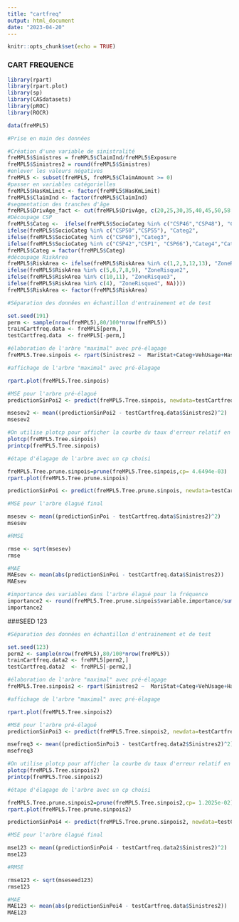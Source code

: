 ```yaml
---
title: "cartfreq"
output: html_document
date: "2023-04-20"
---
```


```r
knitr::opts_chunk$set(echo = TRUE)
```
### CART FREQUENCE

```r
library(rpart)
library(rpart.plot)
library(sp)
library(CASdatasets)
library(pROC)
library(ROCR)

```

```r
data(freMPL5)

#Prise en main des données

#Création d'une variable de sinistralité
freMPL5$Sinistres = freMPL5$ClaimInd/freMPL5$Exposure
freMPL5$Sinistres2 = round(freMPL5$Sinistres)
#enlever les valeurs négatives
freMPL5 <- subset(freMPL5, freMPL5$ClaimAmount >= 0)
#passer en variables catégorielles
freMPL5$HasKmLimit <- factor(freMPL5$HasKmLimit)
freMPL5$ClaimInd <- factor(freMPL5$ClaimInd)
#segmentation des tranches d'âge
freMPL5$DrivAge_fact <- cut(freMPL5$DrivAge, c(20,25,30,35,40,45,50,58,65,120), include.lowest = TRUE)
#Découpage CSP
freMPL5$Categ <-  ifelse(freMPL5$SocioCateg %in% c("CSP46","CSP48"), "Categ1",
ifelse(freMPL5$SocioCateg %in% c("CSP50","CSP55"), "Categ2",
ifelse(freMPL5$SocioCateg %in% c("CSP60"),"Categ3",
ifelse(freMPL5$SocioCateg %in% c("CSP42","CSP1", "CSP66"),"Categ4","Categ0"))))
freMPL5$Categ = factor(freMPL5$Categ)
#découpage RiskArea
freMPL5$RiskArea <- ifelse(freMPL5$RiskArea %in% c(1,2,3,12,13), "ZoneRisque1",
ifelse(freMPL5$RiskArea %in% c(5,6,7,8,9), "ZoneRisque2",
ifelse(freMPL5$RiskArea %in% c(10,11), "ZoneRisque3",
ifelse(freMPL5$RiskArea %in% c(4), "ZoneRisque4", NA))))
freMPL5$RiskArea <- factor(freMPL5$RiskArea)
```



```r

#Séparation des données en échantillon d'entrainement et de test

set.seed(191)
perm <- sample(nrow(freMPL5),80/100*nrow(freMPL5))
trainCartfreq.data <- freMPL5[perm,]
testCartfreq.data  <- freMPL5[-perm,]
```



```r
#élaboration de l'arbre "maximal" avec pré-élagage
freMPL5.Tree.sinpois <- rpart(Sinistres2 ~  MariStat+Categ+VehUsage+HasKmLimit+ClaimNbResp+ClaimNbNonResp+ClaimNbParking+ClaimNbFireTheft+ClaimNbWindscreen+OutUseNb+RiskArea+BonusMalus+DrivAge_fact, data=trainCartfreq.data, method="poisson", control=rpart.control(xval = 10, minbucket=1,maxdepth=10, cp=0))

#affichage de l'arbre "maximal" avec pré-élagage

rpart.plot(freMPL5.Tree.sinpois)

```

```r
#MSE pour l'arbre pré-élagué
predictionSinPoi2 <- predict(freMPL5.Tree.sinpois, newdata=testCartfreq.data)

msesev2 <- mean((predictionSinPoi2 - testCartfreq.data$Sinistres2)^2)
msesev2
```

```r
#On utilise plotcp pour afficher la courbe du taux d'erreur relatif en fonction des cp
plotcp(freMPL5.Tree.sinpois)
printcp(freMPL5.Tree.sinpois)
```


```r

#étape d'élagage de l'arbre avec un cp choisi

freMPL5.Tree.prune.sinpois=prune(freMPL5.Tree.sinpois,cp= 4.6494e-03)
rpart.plot(freMPL5.Tree.prune.sinpois)
```
```r
predictionSinPoi <- predict(freMPL5.Tree.prune.sinpois, newdata=testCartfreq.data)

```

```r

#MSE pour l'arbre élagué final

msesev <- mean((predictionSinPoi - testCartfreq.data$Sinistres2)^2)
msesev
```



```r

#RMSE

rmse <- sqrt(msesev)
rmse
```

```r
#MAE
MAEsev <- mean(abs(predictionSinPoi - testCartfreq.data$Sinistres2))
MAEsev
```

```r
#importance des variables dans l'arbre élagué pour la fréquence
importance2 <- round(freMPL5.Tree.prune.sinpois$variable.importance/sum(freMPL5.Tree.prune.sinpois$variable.importance)*100, 2)
importance2
```
###SEED 123 

```r

#Séparation des données en échantillon d'entrainement et de test

set.seed(123)
perm2 <- sample(nrow(freMPL5),80/100*nrow(freMPL5))
trainCartfreq.data2 <- freMPL5[perm2,]
testCartfreq.data2  <- freMPL5[-perm2,]
```



```r
#élaboration de l'arbre "maximal" avec pré-élagage
freMPL5.Tree.sinpois2 <- rpart(Sinistres2 ~  MariStat+Categ+VehUsage+HasKmLimit+ClaimNbResp+ClaimNbNonResp+ClaimNbParking+ClaimNbFireTheft+ClaimNbWindscreen+OutUseNb+RiskArea+BonusMalus+DrivAge_fact, data=trainCartfreq.data2, method="poisson", control=rpart.control(xval = 10, minbucket=1,maxdepth=10, cp=0))

#affichage de l'arbre "maximal" avec pré-élagage

rpart.plot(freMPL5.Tree.sinpois2)

```

```r
#MSE pour l'arbre pré-élagué
predictionSinPoi3 <- predict(freMPL5.Tree.sinpois2, newdata=testCartfreq.data)

msefreq3 <- mean((predictionSinPoi3 - testCartfreq.data2$Sinistres2)^2)
msefreq3
```

```r
#On utilise plotcp pour afficher la courbe du taux d'erreur relatif en fonction des cp
plotcp(freMPL5.Tree.sinpois2)
printcp(freMPL5.Tree.sinpois2)
```


```r

#étape d'élagage de l'arbre avec un cp choisi

freMPL5.Tree.prune.sinpois2=prune(freMPL5.Tree.sinpois2,cp= 1.2025e-02)
rpart.plot(freMPL5.Tree.prune.sinpois2)
```
```r
predictionSinPoi4 <- predict(freMPL5.Tree.prune.sinpois2, newdata=testCartfreq.data2)

```

```r

#MSE pour l'arbre élagué final

mse123 <- mean((predictionSinPoi4 - testCartfreq.data2$Sinistres2)^2)
mse123
```



```r

#RMSE

rmse123 <- sqrt(mseseed123)
rmse123
```

```r
#MAE
MAE123 <- mean(abs(predictionSinPoi4 - testCartfreq.data$Sinistres2))
MAE123
```
